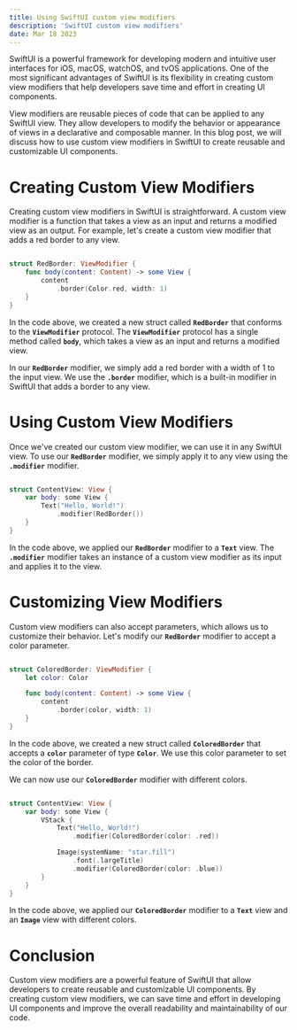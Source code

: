 ```yaml
---
title: Using SwiftUI custom view modifiers
description: 'SwiftUI custom view modifiers'
date: Mar 18 2023
---
```


SwiftUI is a powerful framework for developing modern and intuitive user interfaces for iOS, macOS, watchOS, and tvOS applications. One of the most significant advantages of SwiftUI is its flexibility in creating custom view modifiers that help developers save time and effort in creating UI components.

View modifiers are reusable pieces of code that can be applied to any SwiftUI view. They allow developers to modify the behavior or appearance of views in a declarative and composable manner. In this blog post, we will discuss how to use custom view modifiers in SwiftUI to create reusable and customizable UI components.

# Creating Custom View Modifiers

Creating custom view modifiers in SwiftUI is straightforward. A custom view modifier is a function that takes a view as an input and returns a modified view as an output. For example, let's create a custom view modifier that adds a red border to any view.

```swift

struct RedBorder: ViewModifier {
    func body(content: Content) -> some View {
        content
            .border(Color.red, width: 1)
    }
}

```

In the code above, we created a new struct called **`RedBorder`** that conforms to the **`ViewModifier`** protocol. The **`ViewModifier`** protocol has a single method called **`body`**, which takes a view as an input and returns a modified view.

In our **`RedBorder`** modifier, we simply add a red border with a width of 1 to the input view. We use the **`.border`** modifier, which is a built-in modifier in SwiftUI that adds a border to any view.

# Using Custom View Modifiers

Once we've created our custom view modifier, we can use it in any SwiftUI view. To use our **`RedBorder`** modifier, we simply apply it to any view using the **`.modifier`** modifier.

```swift

struct ContentView: View {
    var body: some View {
        Text("Hello, World!")
            .modifier(RedBorder())
    }
}

```

In the code above, we applied our **`RedBorder`** modifier to a **`Text`** view. The **`.modifier`** modifier takes an instance of a custom view modifier as its input and applies it to the view.

# Customizing View Modifiers

Custom view modifiers can also accept parameters, which allows us to customize their behavior. Let's modify our **`RedBorder`** modifier to accept a color parameter.

```swift

struct ColoredBorder: ViewModifier {
    let color: Color

    func body(content: Content) -> some View {
        content
            .border(color, width: 1)
    }
}

```

In the code above, we created a new struct called **`ColoredBorder`** that accepts a **`color`** parameter of type **`Color`**. We use this color parameter to set the color of the border.

We can now use our **`ColoredBorder`** modifier with different colors.

```swift

struct ContentView: View {
    var body: some View {
        VStack {
            Text("Hello, World!")
                .modifier(ColoredBorder(color: .red))

            Image(systemName: "star.fill")
                .font(.largeTitle)
                .modifier(ColoredBorder(color: .blue))
        }
    }
}

```

In the code above, we applied our **`ColoredBorder`** modifier to a **`Text`** view and an **`Image`** view with different colors.

# Conclusion

Custom view modifiers are a powerful feature of SwiftUI that allow developers to create reusable and customizable UI components. By creating custom view modifiers, we can save time and effort in developing UI components and improve the overall readability and maintainability of our code.
